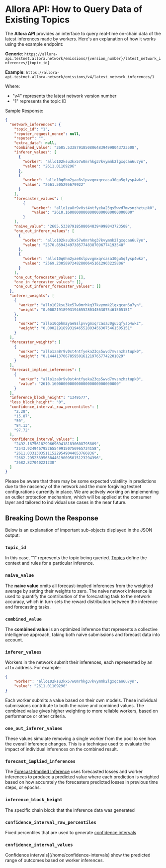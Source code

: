 
# Allora API: How to Query Data of Existing Topics

The **Allora API** provides an interface to query real-time on-chain data of the latest inferences made by workers. Here's an explanation of how it works using the example endpoint:

**Generic**: `https://allora-api.testnet.allora.network/emissions/{version_number}/latest_network_inferences/{topic_id}`

**Example**: `https://allora-api.testnet.allora.network/emissions/v4/latest_network_inferences/1`

Where:
- "v4" represents the latest network version number
- "1" represents the topic ID

Sample Response:

```json
{
  "network_inferences": {
    "topic_id": "1",
    "reputer_request_nonce": null,
    "reputer": "",
    "extra_data": null,
    "combined_value": "2605.533879185080648394998043723508",
    "inferer_values": [
      {
        "worker": "allo102ksu3kx57w0mrhkg37kvymmk2lgxqcan6u7yn",
        "value": "2611.01109296"
      },
      {
        "worker": "allo10q6hm2yae8slpvvgmxqrcasa30gu5qfysp4wkz",
        "value": "2661.505295679922"
      }
    ],
    "forecaster_values": [
        {
            "worker": "allo1za8r9v0st4ntfyeka23qs5wvd7mvsnzhztupk0",
            "value": "2610.160000000000000000000000000000"
        }
    ],
    "naive_value": "2605.533879185080648394998043723508",
    "one_out_inferer_values": [
      {
        "worker": "allo102ksu3kx57w0mrhkg37kvymmk2lgxqcan6u7yn",
        "value": "2570.859434973857748387096774193548"
      },
      {
        "worker": "allo10q6hm2yae8slpvvgmxqrcasa30gu5qfysp4wkz",
        "value": "2569.230589724828006451612903225806"
      }
    ],
    "one_out_forecaster_values": [],
    "one_in_forecaster_values": [],
    "one_out_inferer_forecaster_values": []
  },
  "inferer_weights": [
    {
      "worker": "allo102ksu3kx57w0mrhkg37kvymmk2lgxqcan6u7yn",
      "weight": "0.0002191899319465528034563075461505151"
    },
    {
      "worker": "allo10q6hm2yae8slpvvgmxqrcasa30gu5qfysp4wkz",
      "weight": "0.0002191899319465528034563075461505151"
    }
  ],
  "forecaster_weights": [
    {
      "worker": "allo1za8r9v0st4ntfyeka23qs5wvd7mvsnzhztupk0",
      "weight": "0.1444137067859501612197657742201029"
    }
  ],
  "forecast_implied_inferences": [
    {
      "worker": "allo1za8r9v0st4ntfyeka23qs5wvd7mvsnzhztupk0",
      "value": "2610.160000000000000000000000000000"
    }
  ],
  "inference_block_height": "1349577",
  "loss_block_height": "0",
  "confidence_interval_raw_percentiles": [
    "2.28",
    "15.87",
    "50",
    "84.13",
    "97.72"
  ],
  "confidence_interval_values": [
    "2492.1675618299669694181830608795809",
    "2543.9249467952655499150756965734158",
    "2611.033130351115229549044053766836",
    "2662.29523395638446190095015123294396",
    "2682.827040221238"
  ]
}
```

<Callout type="warning">
Please be aware that there may be some expected volatility in predictions due to the nascency of the network and the more forgiving testnet configurations currently in place. We are actively working on implementing an outlier protection mechanism, which will be applied at the consumer layer and tailored to individual use cases in the near future.
</Callout>

## Breaking Down the Response

Below is an explanation of important sub-objects displayed in the JSON output:

### `topic_id`
In this case, "1" represents the topic being queried. [Topics](/devs/topic-creators/how-to-create-topic) define the context and rules for a particular inference.

### `naive_value`
The **naive value** omits all forecast-implied inferences from the weighted average by setting their weights to zero. The naive network inference is used to quantify the contribution of the
forecasting task to the network accuracy, which in turn sets the reward distribution between the inference and forecasting tasks.

### `combined_value`
The **combined value** is an optimized inference that represents a collective intelligence approach, taking both naive submissions and forecast data into account.

### `inferer_values`
Workers in the network submit their inferences, each represented by an `allo` address. For example:

```json
{
    "worker": "allo102ksu3kx57w0mrhkg37kvymmk2lgxqcan6u7yn",
    "value": "2611.01109296"
}
```

Each worker submits a value based on their own models. These individual submissions contribute to both the naive and combined values. The combined value gives higher weighting to more reliable workers, based on performance or other criteria.

### `one_out_inferer_values`
These values simulate removing a single worker from the pool to see how the overall inference changes. This is a technique used to evaluate the impact of individual inferences on the combined result. 

### `forecast_implied_inferences`
The [Forecast-Implied Inference](/home/layers/forecast-synthesis/synthesis#forecast-implied-inferences) uses forecasted losses and worker inferences to produce a predicted value where each prediction is weighted based on how accurately the forecasters predicted losses in previous time steps, or epochs.

### `inference_block_height`
The specific chain block that the inference data was generated

### `confidence_interval_raw_percentiles`
Fixed percentiles that are used to generate [confidence intervals](/home/confidence-intervals)

### `confidence_interval_values`
Confidence intervals](/home/confidence-intervals) show the predicted range of outcomes based on worker inferences.

